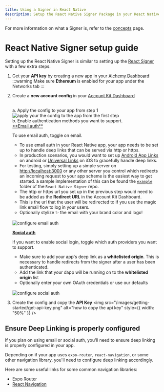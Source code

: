 ```yaml
---
title: Using a Signer in React Native
description: Setup the React Native Signer Package in your React Native Project
---
```



For more information on what a Signer is, refer to the [concepts](/concepts/smart-account-signer) page.

# React Native Signer setup guide

Setting up the React Native Signer is similar to setting up the [React Signer](/signer/quickstart) with a few extra steps.

<Snippet />

1.  Get your **API key** by creating a new app in your [Alchemy Dashboard](https://dashboard.alchemy.com/apps)
    :::warning
    Make sure **Ethereum** is enabled for your app under the Networks tab
    :::

2.  Create a **new account config** in your [Account Kit Dashboard](https://dashboard.alchemy.com/accounts)

    <br />
    a. Apply the config to your app from step 1
    <img
      src="/images/getting-started/apply-config-to-app.png"
      alt="apply your the config to the app from the first step"
      style={{ width: "50%" }}
    />
    <br />
    b. Enable authentication methods you want to support.

    <br />
    <u>**Email auth**</u>

    To use email auth, toggle on email.

    - To use email auth in your React Native app, your app needs to be set up to handle deep links that can be served via http or https.
    - In production scenarios, you would want to set up [Android App Links](https://developer.android.com/training/app-links) on android or [Universal Links](https://developer.apple.com/documentation/xcode/supporting-universal-links-in-your-app) on iOS to gracefully handle deep links.
    - For testing, simply setting up a simple server on [http://localhost:3000](http://localhost:3000/) or any other server you control which redirects an incoming request to your app scheme is the easiest way to get started.
      a sample implementation of this can be found the [`example`](https://github.com/alchemyplatform/aa-sdk/blob/main/examples/react-native-expo-example/redirect-server/index.ts) folder of the `React Native Signer` repo.
    - The http or https url you set up in the previous step would need to be added as the **Redirect URL** in the Account Kit Dashboard.
    - This is the url that the user will be redirected to if you use the magic link email flow to log in your users.
    - Optionally stylize ✨ the email with your brand color and logo!

    <br />
    <img
      src="/images/getting-started/email-auth-setup.png"
      alt="configure email auth"
      style={{ width: "50%" }}
    />
    <br />

    <u>**Social auth**</u>

    If you want to enable social login, toggle which auth providers
    you want to support.

    - Make sure to add your app's deep link as a **whitelisted origin**. This is necessary to handle redirects from the signer after a user has been authenticated.
    - Add the link that your dapp will be running on to the **whitelisted origin** list
    - Optionally enter your own OAuth credentials or use our defaults

    <br />
    <img
      src="/images/getting-started/social-auth-setup-mobile.png"
      alt="configure social auth"
      style={{ width: "50%" }}
    />

3.  Create the config and copy the **API Key**
    <img
      src="/images/getting-started/get-api-key.png"
      alt="how to copy the api key"
      style={{ width: "50%" }}
    />

## Ensure Deep Linking is properly configured

If you plan on using email or social auth, you'll need to ensure deep linking is properly configured in your app.

Depending on if your app uses `expo-router`, `react-navigation`, or some other navigation library, you'll need to configure deep linking accordingly.

Here are some useful links for some common navigation libraries:

- [Expo Router](https://docs.expo.dev/linking/into-your-app/)
- [React Navigation](https://reactnavigation.org/docs/deep-linking/)
